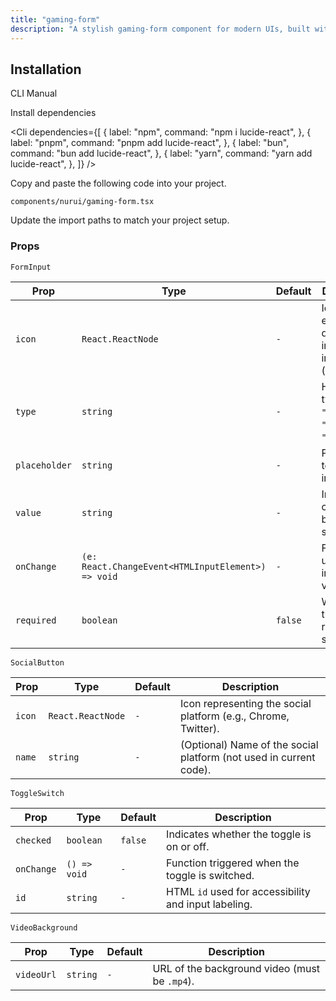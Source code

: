 ```yaml
---
title: "gaming-form"
description: "A stylish gaming-form component for modern UIs, built with accessibility and animation in mind."
---
```


<ComponentPreview componentName="gamingForm" />

## Installation

<Tabs defaultValue="cli">

<TabsList>
  <TabsTrigger value="cli">CLI</TabsTrigger>
  <TabsTrigger value="manual">Manual</TabsTrigger>
</TabsList>

<TabsContent value="cli">
  <Cli />
</TabsContent>

<TabsContent value="manual">

<Steps>

<Step>Install dependencies</Step>

<Cli
  dependencies={[
    {
      label: "npm",
      command: "npm i lucide-react",
    },
    {
      label: "pnpm",
      command: "pnpm add lucide-react",
    },
    {
      label: "bun",
      command: "bun add lucide-react",
    },
    {
      label: "yarn",
      command: "yarn add lucide-react",
    },
  ]}
/>

<Step>Copy and paste the following code into your project.</Step>

`components/nurui/gaming-form.tsx`

<CodeBlock componentName="gamingForm" fileName="gaming-form" />

<Step>Update the import paths to match your project setup.</Step>
   
</Steps>

</TabsContent>

</Tabs>


### Props

`FormInput`

| Prop          | Type                                               | Default | Description                                                |
| ------------- | -------------------------------------------------- | ------- | ---------------------------------------------------------- |
| `icon`        | `React.ReactNode`                                  | `-`     | Icon element displayed inside the input field (left side). |
| `type`        | `string`                                           | `-`     | HTML input type (e.g., `"text"`, `"email"`, `"password"`). |
| `placeholder` | `string`                                           | `-`     | Placeholder text for the input field.                      |
| `value`       | `string`                                           | `-`     | Input value, controlled by React state.                    |
| `onChange`    | `(e: React.ChangeEvent<HTMLInputElement>) => void` | `-`     | Function to update the input's value.                      |
| `required`    | `boolean`                                          | `false` | Whether the input is required for submission.              |

`SocialButton`

| Prop   | Type              | Default | Description                                                        |
| ------ | ----------------- | ------- | ------------------------------------------------------------------ |
| `icon` | `React.ReactNode` | `-`     | Icon representing the social platform (e.g., Chrome, Twitter).     |
| `name` | `string`          | `-`     | (Optional) Name of the social platform (not used in current code). |

`ToggleSwitch`

| Prop       | Type         | Default | Description                                          |
| ---------- | ------------ | ------- | ---------------------------------------------------- |
| `checked`  | `boolean`    | `false` | Indicates whether the toggle is on or off.           |
| `onChange` | `() => void` | `-`     | Function triggered when the toggle is switched.      |
| `id`       | `string`     | `-`     | HTML `id` used for accessibility and input labeling. |

`VideoBackground`

| Prop       | Type     | Default | Description                                   |
| ---------- | -------- | ------- | --------------------------------------------- |
| `videoUrl` | `string` | `-`     | URL of the background video (must be `.mp4`). |